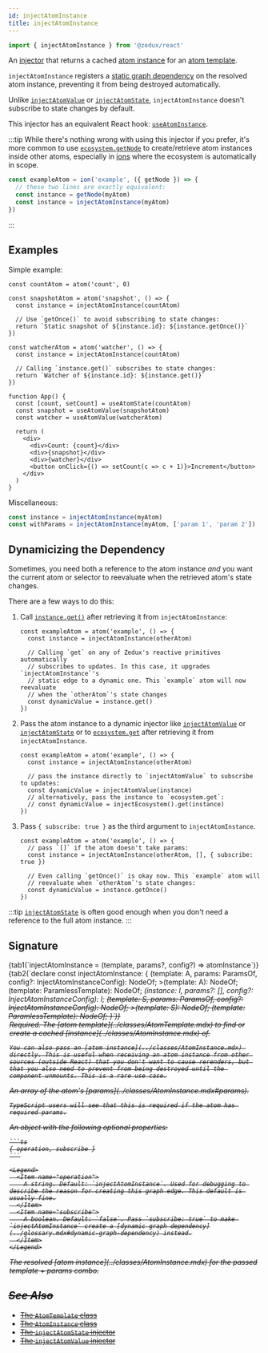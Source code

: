 ```yaml
---
id: injectAtomInstance
title: injectAtomInstance
---
```



```ts
import { injectAtomInstance } from '@zedux/react'
```

An [injector](../glossary.mdx#injector) that returns a cached [atom instance](../classes/AtomInstance.mdx) for an [atom template](../classes/AtomTemplate.mdx).

`injectAtomInstance` registers a [static graph dependency](../glossary.mdx#static-graph-dependency) on the resolved atom instance, preventing it from being destroyed automatically.

Unlike [`injectAtomValue`](/not-done?path=./injectAtomValue.mdx) or [`injectAtomState`](./injectAtomState.mdx), `injectAtomInstance` doesn't subscribe to state changes by default.

This injector has an equivalent React hook: [`useAtomInstance`](../hooks/useAtomInstance.mdx).

:::tip
While there's nothing wrong with using this injector if you prefer, it's more common to use [`ecosystem.getNode`](../classes/Ecosystem.mdx#getnode) to create/retrieve atom instances inside other atoms, especially in [ions](../factories/ion.mdx) where the ecosystem is automatically in scope.

```ts
const exampleAtom = ion('example', ({ getNode }) => {
  // these two lines are exactly equivalent:
  const instance = getNode(myAtom)
  const instance = injectAtomInstance(myAtom)
})
```

:::

## Examples

Simple example:

```tsx live ecosystemId=injectAtomInstance/example resultVar=App version=2
const countAtom = atom('count', 0)

const snapshotAtom = atom('snapshot', () => {
  const instance = injectAtomInstance(countAtom)

  // Use `getOnce()` to avoid subscribing to state changes:
  return `Static snapshot of ${instance.id}: ${instance.getOnce()}`
})

const watcherAtom = atom('watcher', () => {
  const instance = injectAtomInstance(countAtom)

  // Calling `instance.get()` subscribes to state changes:
  return `Watcher of ${instance.id}: ${instance.get()}`
})

function App() {
  const [count, setCount] = useAtomState(countAtom)
  const snapshot = useAtomValue(snapshotAtom)
  const watcher = useAtomValue(watcherAtom)

  return (
    <div>
      <div>Count: {count}</div>
      <div>{snapshot}</div>
      <div>{watcher}</div>
      <button onClick={() => setCount(c => c + 1)}>Increment</button>
    </div>
  )
}
```

Miscellaneous:

```ts
const instance = injectAtomInstance(myAtom)
const withParams = injectAtomInstance(myAtom, ['param 1', 'param 2'])
```

## Dynamicizing the Dependency

Sometimes, you need both a reference to the atom instance _and_ you want the current atom or selector to reevaluate when the retrieved atom's state changes.

There are a few ways to do this:

1. Call [`instance.get()`](../classes/AtomInstance.mdx#get) after retrieving it from `injectAtomInstance`:

   ```tsx
   const exampleAtom = atom('example', () => {
     const instance = injectAtomInstance(otherAtom)

     // Calling `get` on any of Zedux's reactive primitives automatically
     // subscribes to updates. In this case, it upgrades `injectAtomInstance`'s
     // static edge to a dynamic one. This `example` atom will now reevaluate
     // when the `otherAtom`'s state changes
     const dynamicValue = instance.get()
   })
   ```

2. Pass the atom instance to a dynamic injector like [`injectAtomValue`](/not-done?path=./injectAtomValue.mdx) or [`injectAtomState`](./injectAtomState.mdx) or to [`ecosystem.get`](../classes/Ecosystem.mdx#get) after retrieving it from `injectAtomInstance`.

   ```tsx
   const exampleAtom = atom('example', () => {
     const instance = injectAtomInstance(otherAtom)

     // pass the instance directly to `injectAtomValue` to subscribe to updates:
     const dynamicValue = injectAtomValue(instance)
     // alternatively, pass the instance to `ecosystem.get`:
     // const dynamicValue = injectEcosystem().get(instance)
   })
   ```

3. Pass `{ subscribe: true }` as the third argument to `injectAtomInstance`.

   ```tsx
   const exampleAtom = atom('example', () => {
     // pass `[]` if the atom doesn't take params:
     const instance = injectAtomInstance(otherAtom, [], { subscribe: true })

     // Even calling `getOnce()` is okay now. This `example` atom will
     // reevaluate when `otherAtom`'s state changes:
     const dynamicValue = instance.getOnce()
   })
   ```

:::tip
[`injectAtomState`](./injectAtomState.mdx) is often good enough when you don't need a reference to the full atom instance.
:::

## Signature

<Tabs>
  {tab1(`injectAtomInstance = (template, params?, config?) => atomInstance`)}
  {tab2(`declare const injectAtomInstance: {
    <A extends AnyAtomTemplate>(template: A, params: ParamsOf<A>, config?: InjectAtomInstanceConfig): NodeOf<A>;
    <A extends AnyAtomTemplate<{
        Params: [];
    }>>(template: A): NodeOf<A>;
    <A extends AnyAtomTemplate>(template: ParamlessTemplate<A>): NodeOf<A>;
    <I extends AnyAtomInstance>(instance: I, params?: [], config?: InjectAtomInstanceConfig): I;
    <S extends Selectable>(template: S, params: ParamsOf<S>, config?: InjectAtomInstanceConfig): NodeOf<S>;
    <S extends Selectable<any, []>>(template: S): NodeOf<S>;
    <S extends Selectable>(template: ParamlessTemplate<S>): NodeOf<S>;
}`)}
</Tabs>

<Legend>
  <Item name="template">
    Required. The [atom template](../classes/AtomTemplate.mdx) to find or create a cached [instance](../classes/AtomInstance.mdx) of.

    You can also pass an [atom instance](../classes/AtomInstance.mdx) directly. This is useful when receiving an atom instance from other sources (outside React) that you don't want to cause rerenders, but that you also need to prevent from being destroyed until the component unmounts. This is a rare use case.

  </Item>
  <Item name="params">
    An array of the atom's [params](../classes/AtomInstance.mdx#params).
    
    TypeScript users will see that this is required if the atom has required params.

  </Item>
  <Item name="config">
    An object with the following optional properties:

    ```ts
    { operation, subscribe }
    ```

    <Legend>
      <Item name="operation">
        A string. Default: `injectAtomInstance`. Used for debugging to describe the reason for creating this graph edge. This default is usually fine.
      </Item>
      <Item name="subscribe">
        A boolean. Default: `false`. Pass `subscribe: true` to make `injectAtomInstance` create a [dynamic graph dependency](../glossary.mdx#dynamic-graph-dependency) instead.
      </Item>
    </Legend>

  </Item>
  <Item name="Returns">
    The resolved [atom instance](../classes/AtomInstance.mdx) for the passed template + params combo.

  </Item>
</Legend>

## See Also

- [The `AtomTemplate` class](../classes/AtomTemplate.mdx)
- [The `AtomInstance` class](../classes/AtomInstance.mdx)
- [The `injectAtomState` injector](./injectAtomState.mdx)
- [The `injectAtomValue` injector](/not-done?path=./injectAtomValue.mdx)
